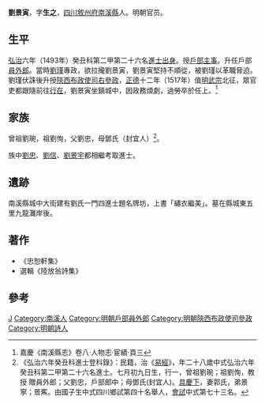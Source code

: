 {{明清人物信息框
| 姓名 = 劉景寅
| 原名 =
| 圖片名稱= 
| 圖片大小 =
| 圖片說明 = 
| 最高職務 = 陝西布政使司右參政
| 國家 = 大明 
| 爵位 =
| 籍貫 = [[四川|四川]][[敘州府|敘州府]][[南溪縣|南溪縣]]
| 族裔 = 
| 字號 = 字生之
| 諡號 =
| 出生日期 = 成化二年（1466年）七月初九日
| 出生地點 =
| 逝世日期 = 正德十二年（1517年）
| 逝世地點 =
| 墓葬 =
| 配偶 = 郭氏
| 親屬 = 
| 出身 =
* 弘治六年癸丑科進士出身
| 經歷 =
| 著作 = 
}}
'''劉景寅'''{{BD|1466年||1517年||}}，字'''生之'''，[[四川|四川]][[敘州府|敘州府]][[南溪縣|南溪縣]]人。明朝官员。

==生平==
[[弘治_(明)|弘治]]六年（1493年）癸丑科第二甲第二十六名[[進士出身|進士出身]]。授[[戶部|戶部]][[主事|主事]]。升任戶部[[員外郎|員外郎]]。當時[[劉瑾|劉瑾]]專政，欲拉攏劉景寅，劉景寅堅持不順從，被劉瑾以革職脅迫。劉瑾伏誅後升授[[陝西|陝西]][[布政使司|布政使司]][[右參政|右參政]]，[[正德_(明)|正德]]十二年（1517年）值[[明武宗|明武宗]]北征，眾官吏都跟隨前往[[行在|行在]]，劉景寅坐鎮城中，因政務煩劇，過勞卒於任上。<ref>嘉慶《南溪縣志》卷八·人物志·宦績·頁三</ref>

==家族==
曾祖劉琬，祖劉恂，父劉忠，母鄧氏（封宜人）<ref>《弘治六年癸丑科進士登科錄》：民籍，治《[[易經|易經]]》，年二十八歲中式弘治六年癸丑科第二甲第二十六名進士。七月初九日生，行一，曾祖劉琬；祖劉恂，教授 贈員外郎；父劉忠，戶部郎中；母鄧氏(封宜人)。[[具慶下|具慶下]]，妻郭氏，弟景寧；景寯。由國子生中式四川鄉試第四十名舉人，[[會試|會試]]中式第七十三名。</ref>。

族中[[劉忠_(成化乙未進士)|劉忠]]、[[劉信|劉信]]、[[劉景宇|劉景宇]]都相繼考取進士。

==遺跡==
南溪縣城中大街建有劉氏一門四進士題名牌坊，上書「繡衣繼美」。墓在縣城東五里九龍灘岸後。

==著作==
*《忠恕軒集》
*選輯《陸放翁詩集》

==參考==
{{reflist}}

{{弘治六年癸丑科殿試金榜}}

{{Authority control}}

{{DEFAULTSORT:Liu劉}}
[[Category:劉姓|J]]
[[Category:南溪人|Category:南溪人]]
[[Category:明朝戶部員外郎|Category:明朝戶部員外郎]]
[[Category:明朝陝西布政使司參政|Category:明朝陝西布政使司參政]]
[[Category:明朝詩人|Category:明朝詩人]]